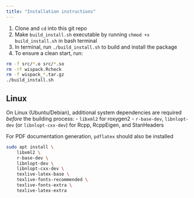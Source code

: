 ```yaml
---
title: "Installation instructions"
---
```


1. Clone and `cd` into this git repo
2. Make `build_install.sh` executable by running `chmod +x build_install.sh` in bash terminal  
3. In terminal, run `./build_install.sh` to build and install the package  
4. To ensure a clean start, run:  

```bash
rm -f src/*.o src/*.so
rm -rf wispack.Rcheck
rm -f wispack_*.tar.gz
./build_install.sh
```

## Linux

On Linux (Ubuntu/Debian), additional system dependencies are required *before* the building process: 
- `libxml2` for roxygen2
- `r-base-dev`, `libnlopt-dev` (or `libnlopt-cxx-dev`) for Rcpp, RcppEigen, and StanHeaders

For PDF documentation generation, `pdflatex` should also be installed

```bash
sudo apt install \
    libxml2 \
    r-base-dev \
    libnlopt-dev \
    libnlopt-cxx-dev \
    texlive-latex-base \
    texlive-fonts-recommended \
    texlive-fonts-extra \
    texlive-latex-extra
```